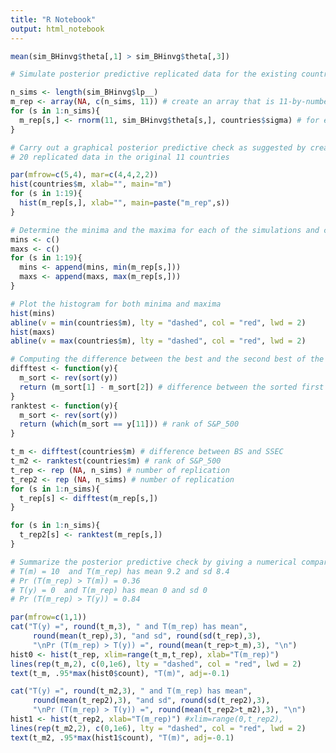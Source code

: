 ```yaml
---
title: "R Notebook"
output: html_notebook
---
```



```r

mean(sim_BHinvg$theta[,1] > sim_BHinvg$theta[,3])

# Simulate posterior predictive replicated data for the existing countries (original model)

n_sims <- length(sim_BHinvg$lp__)
m_rep <- array(NA, c(n_sims, 11)) # create an array that is 11-by-number of simulations
for (s in 1:n_sims){
  m_rep[s,] <- rnorm(11, sim_BHinvg$theta[s,], countries$sigma) # for each simulation, randomly sample from normal distribution with different thetas
}

# Carry out a graphical posterior predictive check as suggested by creating an array of histograms similar to Fig. 6.2 pg.144
# 20 replicated data in the original 11 countries

par(mfrow=c(5,4), mar=c(4,4,2,2))
hist(countries$m, xlab="", main="m")
for (s in 1:19){
  hist(m_rep[s,], xlab="", main=paste("m_rep",s))
}

# Determine the minima and the maxima for each of the simulations and compare with the minimum and the maximum from the original distribution
mins <- c()
maxs <- c()
for (s in 1:19){
  mins <- append(mins, min(m_rep[s,]))
  maxs <- append(maxs, max(m_rep[s,]))
}

# Plot the histogram for both minima and maxima
hist(mins)
abline(v = min(countries$m), lty = "dashed", col = "red", lwd = 2)
hist(maxs)
abline(v = max(countries$m), lty = "dashed", col = "red", lwd = 2)

# Computing the difference between the best and the second best of the 11 countries
difftest <- function(y){
  m_sort <- rev(sort(y))
  return (m_sort[1] - m_sort[2]) # difference between the sorted first and the sorted second
}
ranktest <- function(y){
  m_sort <- rev(sort(y))
  return (which(m_sort == y[11])) # rank of S&P_500
}

t_m <- difftest(countries$m) # difference between BS and SSEC
t_m2 <- ranktest(countries$m) # rank of S&P_500
t_rep <- rep (NA, n_sims) # number of replication
t_rep2 <- rep (NA, n_sims) # number of replication
for (s in 1:n_sims){
  t_rep[s] <- difftest(m_rep[s,])
}

for (s in 1:n_sims){
  t_rep2[s] <- ranktest(m_rep[s,])
}

# Summarize the posterior predictive check by giving a numerical comparison of the test statistic to its replication distribution, a p-value, and a graph like in pg.144+148
# T(m) = 10  and T(m_rep) has mean 9.2 and sd 8.4 
# Pr (T(m_rep) > T(m)) = 0.36
# T(y) = 0  and T(m_rep) has mean 0 and sd 0 
# Pr (T(m_rep) > T(y)) = 0.84

par(mfrow=c(1,1))
cat("T(y) =", round(t_m,3), " and T(m_rep) has mean",
     round(mean(t_rep),3), "and sd", round(sd(t_rep),3),
     "\nPr (T(m_rep) > T(y)) =", round(mean(t_rep>t_m),3), "\n")
hist0 <- hist(t_rep, xlim=range(t_m,t_rep), xlab="T(m_rep)")
lines(rep(t_m,2), c(0,1e6), lty = "dashed", col = "red", lwd = 2)
text(t_m, .95*max(hist0$count), "T(m)", adj=-0.1)

cat("T(y) =", round(t_m2,3), " and T(m_rep) has mean",
     round(mean(t_rep2),3), "and sd", round(sd(t_rep2),3),
     "\nPr (T(m_rep) > T(y)) =", round(mean(t_rep2>t_m2),3), "\n")
hist1 <- hist(t_rep2, xlab="T(m_rep)") #xlim=range(0,t_rep2),
lines(rep(t_m2,2), c(0,1e6), lty = "dashed", col = "red", lwd = 2)
text(t_m2, .95*max(hist1$count), "T(m)", adj=-0.1)

```





